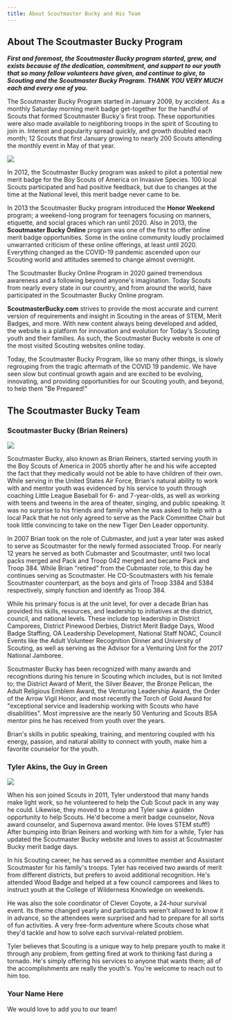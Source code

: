 ```yaml
---
title: About Scoutmaster Bucky and His Team
---
```


## About The Scoutmaster Bucky Program

***First and foremost, the Scoutmaster Bucky program started, grew, and exists because of the dedication, commitment, and support to our youth that so many fellow volunteers have given, and continue to give, to Scouting and the Scoutmaster Bucky Program. THANK YOU VERY MUCH each and every one of you.***

The Scoutmaster Bucky Program started in January 2009, by accident. As a monthly Saturday morning merit badge get-together for the handful of Scouts that formed Scoutmaster Bucky's first troop. These opportunities were also made available to neighboring troops in the spirit of Scouting to join in. Interest and popularity spread quickly, and growth doubled each month; 12 Scouts that first January growing to nearly 200 Scouts attending the monthly event in May of that year.

<ScaledContent align="right"><img src="/counselors/about-us/smb-invasive-species.jpg" class="wide" /></ScaledContent>

In 2012, the Scoutmaster Bucky program was asked to pilot a potential new merit badge for the Boy Scouts of America on Invasive Species.  100 local Scouts participated and had positive feedback, but due to changes at the time at the National level, this merit badge never came to be.

In 2013 the Scoutmaster Bucky program introduced the **Honor Weekend** program; a weekend-long program for teenagers focusing on manners, etiquette, and social graces which ran until 2020. Also in 2013, the **Scoutmaster Bucky Online** program was one of the first to offer online merit badge opportunities. Some in the online community loudly proclaimed unwarranted criticism of these online offerings, at least until 2020. Everything changed as the COVID-19 pandemic ascended upon our Scouting world and attitudes seemed to change almost overnight.

The Scoutmaster Bucky Online Program in 2020 gained tremendous awareness and a following beyond anyone's imagination. Today Scouts from nearly every state in our country, and from around the world, have participated in the Scoutmaster Bucky Online program.

**ScoutmasterBucky.com** strives to provide the most accurate and current version of requirements and insight in Scouting in the areas of STEM, Merit Badges, and more. With new content always being developed and added, the website is a platform for innovation and evolution for Today's Scouting youth and their families. As such, the Scoutmaster Bucky website is one of the most visited Scouting websites online today.

Today, the Scoutmaster Bucky Program, like so many other things, is slowly regrouping from the tragic aftermath of the COVID 19 pandemic.  We have seen slow but continual growth again and are excited to be evolving, innovating, and providing opportunities for our Scouting youth, and beyond, to help them "Be Prepared!"

## The Scoutmaster Bucky Team

### Scoutmaster Bucky (Brian Reiners)

<ScaledContent align="right"><img src="/counselors/about-us/brian-reiners-profile.png" class="wide" /></ScaledContent>

Scoutmaster Bucky, also known as Brian Reiners, started serving youth in the Boy Scouts of America in 2005 shortly after he and his wife accepted the fact that they medically would not be able to have children of their own. While serving in the United States Air Force, Brian's natural ability to work with and mentor youth was evidenced by his service to youth through coaching Little League Baseball for 6- and 7-year-olds, as well as working with teens and tweens in the area of theater, singing, and public speaking.  It was no surprise to his friends and family when he was asked to help with a local Pack that he not only agreed to serve as the Pack Committee Chair but took little convincing to take on the new Tiger Den Leader opportunity.

In 2007 Brian took on the role of Cubmaster, and just a year later was asked to serve as Scoutmaster for the newly formed associated Troop. For nearly 12 years he served as both Cubmaster and Scoutmaster, until two local packs merged and Pack and Troop 042 merged and became Pack and Troop 384. While Brian "retired" from the Cubmaster role, to this day he continues serving as Scoutmaster.  He CO-Scoutmasters with his female Scoutmaster counterpart, as the boys and girls of Troop 3384 and 5384 respectively, simply function and identify as Troop 384.

While his primary focus is at the unit level, for over a decade Brian has provided his skills, resources, and leadership to initiatives at the district, council, and national levels. These include top leadership in District Camporees, District Pinewood Derbies, District Merit Badge Days, Wood Badge Staffing, OA Leadership Development, National Staff NOAC, Council Events like the Adult Volunteer Recognition Dinner and University of Scouting, as well as serving as the Advisor for a Venturing Unit for the 2017 National Jamboree.

Scoutmaster Bucky has been recognized with many awards and recognitions during his tenure in Scouting which includes, but is not limited to; the District Award of Merit, the Silver Beaver, the Bronze Pelican, the Adult Religious Emblem Award, the Venturing Leadership Award, the Order of the Arrow Vigil Honor, and most recently the Torch of Gold Award for "exceptional service and leadership working with Scouts who have disabilities". Most impressive are the nearly 50 Venturing and Scouts BSA mentor pins he has received from youth over the years.

Brian's skills in public speaking, training, and mentoring coupled with his energy, passion, and natural ability to connect with youth, make him a favorite counselor for the youth.


### Tyler Akins, the Guy in Green

<ScaledContent align="right"><img src="/counselors/about-us/tyler-akins-profile.jpg" class="wide" /></ScaledContent>

When his son joined Scouts in 2011, Tyler understood that many hands make light work, so he volunteered to help the Cub Scout pack in any way he could. Likewise, they moved to a troop and Tyler saw a golden opportunity to help Scouts. He'd become a merit badge counselor, Nova award counselor, and Supernova award mentor. (He loves STEM stuff!) After bumping into Brian Reiners and working with him for a while, Tyler has updated the Scoutmaster Bucky website and loves to assist at Scoutmaster Bucky merit badge days.

In his Scouting career, he has served as a committee member and Assistant Scoutmaster for his family's troops. Tyler has received two awards of merit from different districts, but prefers to avoid additional recognition. He's attended Wood Badge and helped at a few council camporees and likes to instruct youth at the College of Wilderness Knowledge on weekends.

He was also the sole coordinator of Clever Coyote, a 24-hour survival event. Its theme changed yearly and participants weren't allowed to know it in advance, so the attendees were surprised and had to prepare for all sorts of fun activities. A very free-form adventure where Scouts chose what they'd tackle and how to solve each survival-related problem.

Tyler believes that Scouting is a unique way to help prepare youth to make it through any problem, from getting fired at work to thinking fast during a tornado. He's simply offering his services to anyone that wants them; all of the accomplishments are really the youth's. You're welcome to reach out to him too.

### Your Name Here

We would love to add you to our team!
